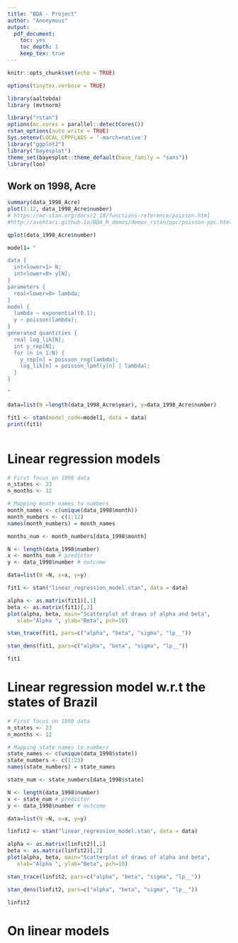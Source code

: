 ```yaml
---
title: "BDA - Project"
author: "Anonymous"
output: 
  pdf_document: 
    toc: yes
    toc_depth: 1
    keep_tex: true
---
```


```r
knitr::opts_chunk$set(echo = TRUE)
```

```r
options(tinytex.verbose = TRUE)
```


```r
library(aaltobda)
library (mvtnorm)

library("rstan")
options(mc.cores = parallel::detectCores())
rstan_options(auto_write = TRUE)
Sys.setenv(LOCAL_CPPFLAGS = '-march=native')
library("ggplot2")
library("bayesplot")
theme_set(bayesplot::theme_default(base_family = "sans"))
library(loo)

```


## Work on 1998, Acre
```r
summary(data_1998_Acre)
plot(1:12, data_1998_Acre$number)
# https://mc-stan.org/docs/2_18/functions-reference/poisson.html
#http://avehtari.github.io/BDA_R_demos/demos_rstan/ppc/poisson-ppc.html#2_fit_basic_poisson_model

qplot(data_1998_Acre$number)
```

```r
model1= "

data {
  int<lower=1> N;
  int<lower=0> y[N];
}
parameters {
  real<lower=0> lambda;
}
model {
  lambda ~ exponential(0.1);
  y ~ poisson(lambda);
}
generated quantities {
  real log_lik[N];
  int y_rep[N];
  for (n in 1:N) {
    y_rep[n] = poisson_rng(lambda);
    log_lik[n] = poisson_lpmf(y[n] | lambda);
  }
}

"

data=list(N =length(data_1998_Acre$year), y=data_1998_Acre$number)

fit1 <- stan(model_code=model1, data = data)
print(fit1)



```

# Linear regression models
```r
# First focus on 1998 data
n_states <- 23
n_months <- 12

# Mapping month names to numbers
month_names <- c(unique(data_1998$month))
month_numbers <- c(1:12)
names(month_numbers) = month_names

months_num <- month_numbers[data_1998$month]

N <- length(data_1998$number)
x <- months_num # predictor
y <- data_1998$number # outcome

data=list(N =N, x=x, y=y)

fit1 <- stan("linear_regression_model.stan", data = data)

```
```r
alpha <- as.matrix(fit1)[,1]
beta <- as.matrix(fit1)[,2]
plot(alpha, beta, main="Scatterplot of draws of alpha and beta",
   xlab="Alpha ", ylab="Beta", pch=10)

stan_trace(fit1, pars=c("alpha", "beta", "sigma", "lp__"))

stan_dens(fit1, pars=c("alpha", "beta", "sigma", "lp__"))

fit1

```

# Linear regression model w.r.t the states of Brazil
```r
# First focus on 1998 data
n_states <- 23
n_months <- 12

# Mapping state names to numbers
state_names <- c(unique(data_1998$state))
state_numbers <- c(1:23)
names(state_numbers) = state_names

state_num <- state_numbers[data_1998$state]

N <- length(data_1998$number)
x <- state_num # predictor
y <- data_1998$number # outcome

data=list(N =N, x=x, y=y)

linfit2 <- stan("linear_regression_model.stan", data = data)

```



```r
alpha <- as.matrix(linfit2)[,1]
beta <- as.matrix(linfit2)[,2]
plot(alpha, beta, main="Scatterplot of draws of alpha and beta",
   xlab="Alpha ", ylab="Beta", pch=10)

stan_trace(linfit2, pars=c("alpha", "beta", "sigma", "lp__"))

stan_dens(linfit2, pars=c("alpha", "beta", "sigma", "lp__"))

linfit2

```

# On linear models

